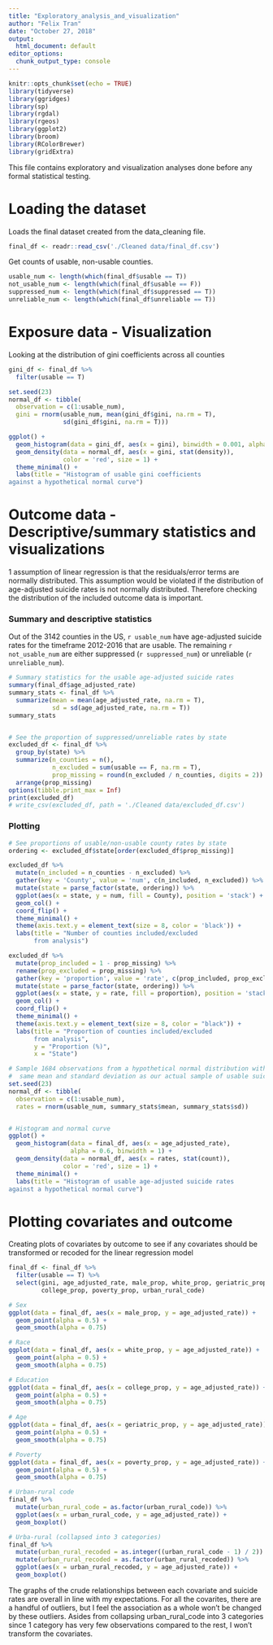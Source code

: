 ```yaml
---
title: "Exploratory_analysis_and_visualization"
author: "Felix Tran"
date: "October 27, 2018"
output:
  html_document: default
editor_options:
  chunk_output_type: console
---
```


```r
knitr::opts_chunk$set(echo = TRUE)
library(tidyverse)
library(ggridges)
library(sp)
library(rgdal)
library(rgeos)
library(ggplot2)
library(broom)
library(RColorBrewer)
library(gridExtra)
```

This file contains exploratory and visualization analyses done before any
formal statistical testing. 

# Loading the dataset

Loads the final dataset created from the data_cleaning file.
```r
final_df <- readr::read_csv('./Cleaned data/final_df.csv')
```

Get counts of usable, non-usable counties.
```r
usable_num <- length(which(final_df$usable == T))
not_usable_num <- length(which(final_df$usable == F))
suppressed_num <- length(which(final_df$suppressed == T))
unreliable_num <- length(which(final_df$unreliable == T))
```

# Exposure data - Visualization

Looking at the distribution of gini coefficients across all counties
```r
gini_df <- final_df %>%
  filter(usable == T) 

set.seed(23)
normal_df <- tibble(
  observation = c(1:usable_num),
  gini = rnorm(usable_num, mean(gini_df$gini, na.rm = T), 
               sd(gini_df$gini, na.rm = T)))

ggplot() +
  geom_histogram(data = gini_df, aes(x = gini), binwidth = 0.001, alpha = 0.6) +
  geom_density(data = normal_df, aes(x = gini, stat(density)),
               color = 'red', size = 1) +
  theme_minimal() +
  labs(title = "Histogram of usable gini coefficients
against a hypothetical normal curve")

```


# Outcome data - Descriptive/summary statistics and visualizations
1 assumption of linear regression is that the residuals/error terms are normally
distributed. This assumption would be violated if the distribution of
age-adjusted suicide rates is not normally distributed. Therefore checking the
distribution of the included outcome data is important.


### Summary and descriptive statistics 
Out of the 3142 counties in the US, `r usable_num` have age-adjusted suicide 
rates for the timeframe 2012-2016 that are usable. The remaining 
`r not_usable_num` are either suppressed (`r suppressed_num`) or unreliable 
(`r unreliable_num`).
```r
# Summary statistics for the usable age-adjusted suicide rates
summary(final_df$age_adjusted_rate)
summary_stats <- final_df %>% 
  summarize(mean = mean(age_adjusted_rate, na.rm = T),
            sd = sd(age_adjusted_rate, na.rm = T))
summary_stats


# See the proportion of suppressed/unreliable rates by state
excluded_df <- final_df %>%
  group_by(state) %>%
  summarize(n_counties = n(),
            n_excluded = sum(usable == F, na.rm = T),
            prop_missing = round(n_excluded / n_counties, digits = 2)) %>%
  arrange(prop_missing)
options(tibble.print_max = Inf)
print(excluded_df)
# write_csv(excluded_df, path = './Cleaned data/excluded_df.csv')
```

### Plotting
```r
# See proportions of usable/non-usable county rates by state
ordering <- excluded_df$state[order(excluded_df$prop_missing)]

excluded_df %>% 
  mutate(n_included = n_counties - n_excluded) %>% 
  gather(key = 'County', value = 'num', c(n_included, n_excluded)) %>%
  mutate(state = parse_factor(state, ordering)) %>% 
  ggplot(aes(x = state, y = num, fill = County), position = 'stack') +
  geom_col() +
  coord_flip() +
  theme_minimal() +
  theme(axis.text.y = element_text(size = 8, color = 'black')) +
  labs(title = "Number of counties included/excluded
       from analysis")

excluded_df %>% 
  mutate(prop_included = 1 - prop_missing) %>% 
  rename(prop_excluded = prop_missing) %>% 
  gather(key = 'proportion', value = 'rate', c(prop_included, prop_excluded)) %>%
  mutate(state = parse_factor(state, ordering)) %>%
  ggplot(aes(x = state, y = rate, fill = proportion), position = 'stack') +
  geom_col() +
  coord_flip() +
  theme_minimal() +
  theme(axis.text.y = element_text(size = 8, color = "black")) +
  labs(title = "Proportion of counties included/excluded 
       from analysis",
       y = "Proportion (%)",
       x = "State")


```

```r
# Sample 1684 observations from a hypothetical normal distribution with the 
#  same mean and standard deviation as our actual sample of usable suicide rates
set.seed(23)
normal_df <- tibble(
  observation = c(1:usable_num),
  rates = rnorm(usable_num, summary_stats$mean, summary_stats$sd)) 


# Histogram and normal curve
ggplot() +
  geom_histogram(data = final_df, aes(x = age_adjusted_rate),
                 alpha = 0.6, binwidth = 1) +
  geom_density(data = normal_df, aes(x = rates, stat(count)),
               color = 'red', size = 1) +
  theme_minimal() +
  labs(title = "Histogram of usable age-adjusted suicide rates 
against a hypothetical normal curve")
```

# Plotting covariates and outcome

Creating plots of covariates by outcome to see if any covariates should be
transformed or recoded for the linear regression model
```r
final_df <- final_df %>% 
  filter(usable == T) %>% 
  select(gini, age_adjusted_rate, male_prop, white_prop, geriatric_prop,
         college_prop, poverty_prop, urban_rural_code)

# Sex
ggplot(data = final_df, aes(x = male_prop, y = age_adjusted_rate)) +
  geom_point(alpha = 0.5) +
  geom_smooth(alpha = 0.75)

# Race
ggplot(data = final_df, aes(x = white_prop, y = age_adjusted_rate)) +
  geom_point(alpha = 0.5) +
  geom_smooth(alpha = 0.75)

# Education
ggplot(data = final_df, aes(x = college_prop, y = age_adjusted_rate)) +
  geom_point(alpha = 0.5) +
  geom_smooth(alpha = 0.75)

# Age
ggplot(data = final_df, aes(x = geriatric_prop, y = age_adjusted_rate)) +
  geom_point(alpha = 0.5) +
  geom_smooth(alpha = 0.75)

# Poverty
ggplot(data = final_df, aes(x = poverty_prop, y = age_adjusted_rate)) +
  geom_point(alpha = 0.5) +
  geom_smooth(alpha = 0.75)

# Urban-rural code
final_df %>% 
  mutate(urban_rural_code = as.factor(urban_rural_code)) %>% 
  ggplot(aes(x = urban_rural_code, y = age_adjusted_rate)) +
  geom_boxplot()

# Urba-rural (collapsed into 3 categories)
final_df %>% 
  mutate(urban_rural_recoded = as.integer((urban_rural_code - 1) / 2)) %>% 
  mutate(urban_rural_recoded = as.factor(urban_rural_recoded)) %>%
  ggplot(aes(x = urban_rural_recoded, y = age_adjusted_rate)) +
  geom_boxplot()
```

The graphs of the crude relationships between each covariate and suicide rates
are overall in line with my expectations. For all the covarites, there are a
handful of outliers, but I feel the association as a whole won't be changed
by these outliers. Asides from collapsing urban_rural_code into 3 categories
since 1 category has very few observations compared to the rest, I won't
transform the covariates.
